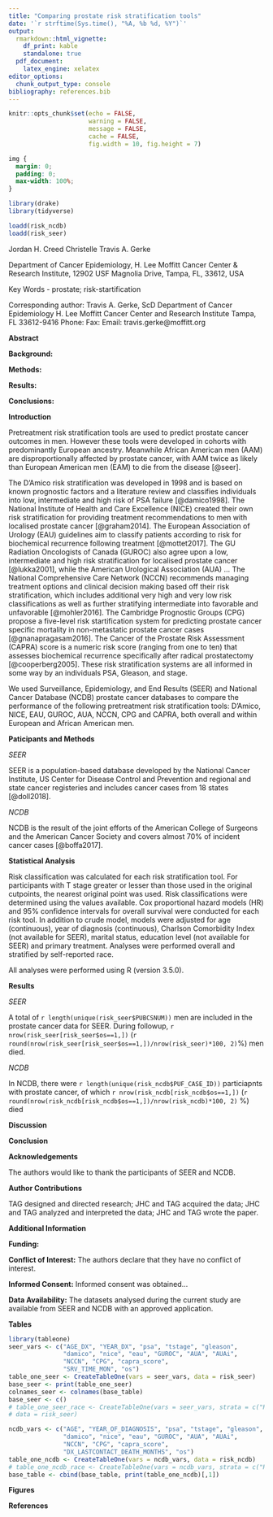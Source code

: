 ```yaml
---
title: "Comparing prostate risk stratification tools"
date: '`r strftime(Sys.time(), "%A, %b %d, %Y")`'
output:
  rmarkdown::html_vignette:
    df_print: kable
    standalone: true
  pdf_document: 
    latex_engine: xelatex
editor_options: 
  chunk_output_type: console
bibliography: references.bib
---
```


```r
knitr::opts_chunk$set(echo = FALSE,
                      warning = FALSE,
                      message = FALSE,
                      cache = FALSE,
                      fig.width = 10, fig.height = 7)

```

```css
img {
  margin: 0;
  padding: 0;
  max-width: 100%;
}
```

```r
library(drake)
library(tidyverse)
```

```r
loadd(risk_ncdb)
loadd(risk_seer)
```

Jordan H. Creed
Christelle 
Travis A. Gerke 

Department of Cancer Epidemiology, H. Lee Moffitt Cancer Center & Research Institute, 12902 USF Magnolia Drive, Tampa, FL, 33612, USA

Key Words - prostate; risk-startification

Corresponding author:
Travis A. Gerke, ScD
Department of Cancer Epidemiology
H. Lee Moffitt Cancer Center and Research Institute 
Tampa, FL 33612-9416
Phone: 
Fax:
Email: travis.gerke@moffitt.org

\newpage

**Abstract**

**Background:**

**Methods:**

**Results:**

**Conclusions:**

\newpage

**Introduction**

Pretreatment risk stratification tools are used to predict prostate cancer 
outcomes in men. However these tools were developed in cohorts with predominantly
European ancestry. Meanwhile African American men (AAM) are disproportionally affected
by prostate cancer, with AAM twice as likely than European American men (EAM) to
die from the disease [@seer]. 

The D'Amico risk stratification was developed in 1998 and is based on known 
prognostic factors and a literature review and classifies individuals into low,
intermediate and high risk of PSA failure [@damico1998]. 
The National Institute of Health and Care Excellence (NICE) created their own 
risk stratification for providing treatment recommendations to men with 
localised prostate cancer [@graham2014]. The European Association of Urology 
(EAU) guidelines aim to classify patients according to risk for biochemical 
recurrence following treatment [@mottet2017]. The GU Radiation Oncologists of
Canada (GUROC) also agree upon a low, intermediate and high risk stratification 
for localised prostate cancer [@lukka2001], while the American Urological 
Association (AUA) ...
The National Comprehensive Care Network (NCCN) recommends managing treatment
options and clinical decision making based off their risk stratification, which 
includes additional very high and very low risk classifications as well as 
further stratifying intermediate into favorable and unfavorable [@mohler2016].
The Cambridge Prognostic Groups (CPG) propose a five-level risk startification system 
for predicting prostate cancer specific mortality in non-metastatic prostate 
cancer cases [@gnanapragasam2016]. The Cancer of the Prostate Risk Assessment 
(CAPRA) score is a numeric risk score (ranging from one to ten) that assesses
biochemical recurrence specifically after radical prostatectomy [@cooperberg2005].
These risk stratification systems are all informed in some way by an individuals
PSA, Gleason, and stage. 

We used Surveillance, Epidemiology, and End Results (SEER) and National Cancer
Database (NCDB) prostate cancer databases to compare the performance of the 
following pretreatment risk stratification tools: D'Amico, NICE, EAU, GUROC, AUA,
NCCN, CPG and CAPRA, both overall and within European and African American men. 

**Paticipants and Methods**

*SEER*

SEER is a population-based database developed by the National Cancer Institute,
US Center for Disease Control and Prevention and regional and state cancer 
registeries and includes cancer cases from 18 states [@doll2018]. 

*NCDB*

NCDB is the result of the joint efforts of the American College of Surgeons and
the American Cancer Society and covers almost 70% of incident cancer cases
[@boffa2017]. 

**Statistical Analysis**

Risk classification was calculated for each risk stratification tool. For 
participants with T stage greater or lesser than those used in the original 
cutpoints, the nearest original point was used. Risk classifications were
determined using the values available. Cox proportional hazard models
(HR) and 95% confidence intervals for overall survival were conducted for each
risk tool. In addition to crude model, models were adjusted for age (continuous),
year of diagnosis (continuous), Charlson Comorbidity Index (not available for 
SEER), marital status, education level (not available for SEER) and primary 
treatment.  Analyses were performed overall and stratified by self-reported 
race.

All analyses were performed using R (version 3.5.0). 

**Results**

*SEER*

A total of `r length(unique(risk_seer$PUBCSNUM))` men are included in the 
prostate cancer data for SEER. During followup, `r nrow(risk_seer[risk_seer$os==1,])` (`r round(nrow(risk_seer[risk_seer$os==1,])/nrow(risk_seer)*100, 2)`%) men died.

*NCDB*

In NCDB, there were `r length(unique(risk_ncdb$PUF_CASE_ID))` particiapnts with prostate cancer, of which `r nrow(risk_ncdb[risk_ncdb$os==1,])` (`r round(nrow(risk_ncdb[risk_ncdb$os==1,])/nrow(risk_ncdb)*100, 2)` %) died

**Discussion**

**Conclusion**

\newpage

**Acknowledgements**

The authors would like to thank the participants of SEER and NCDB. 

**Author Contributions**

TAG designed and directed research; JHC and TAG acquired the data; JHC and TAG
analyzed and interpreted the data; JHC and TAG wrote the paper. 

**Additional Information**

**Funding:**

**Conflict of Interest:** The authors declare that they have no conflict of interest. 

**Informed Consent:** Informed consent was obtained...

**Data Availability:** The datasets analysed during the current study are 
available from SEER and NCDB with an approved application. 

\newpage

**Tables**

```r
library(tableone)
seer_vars <- c("AGE_DX", "YEAR_DX", "psa", "tstage", "gleason", 
               "damico", "nice", "eau", "GUROC", "AUA", "AUAi", 
               "NCCN", "CPG", "capra_score",
               "SRV_TIME_MON", "os")
table_one_seer <- CreateTableOne(vars = seer_vars, data = risk_seer)
base_seer <- print(table_one_seer)
colnames_seer <- colnames(base_table)
base_seer <- c()
# table_one_seer_race <- CreateTableOne(vars = seer_vars, strata = c("RACE1V"), 
# data = risk_seer)

ncdb_vars <- c("AGE", "YEAR_OF_DIAGNOSIS", "psa", "tstage", "gleason", 
               "damico", "nice", "eau", "GUROC", "AUA", "AUAi", 
               "NCCN", "CPG", "capra_score",
               "DX_LASTCONTACT_DEATH_MONTHS", "os")
table_one_ncdb <- CreateTableOne(vars = ncdb_vars, data = risk_ncdb)
# table_one_ncdb_race <- CreateTableOne(vars = ncdb_vars, strata = c("RACE"), data = risk_ncdb)
base_table <- cbind(base_table, print(table_one_ncdb)[,1])

```

\newpage

**Figures**

\newpage

**References**